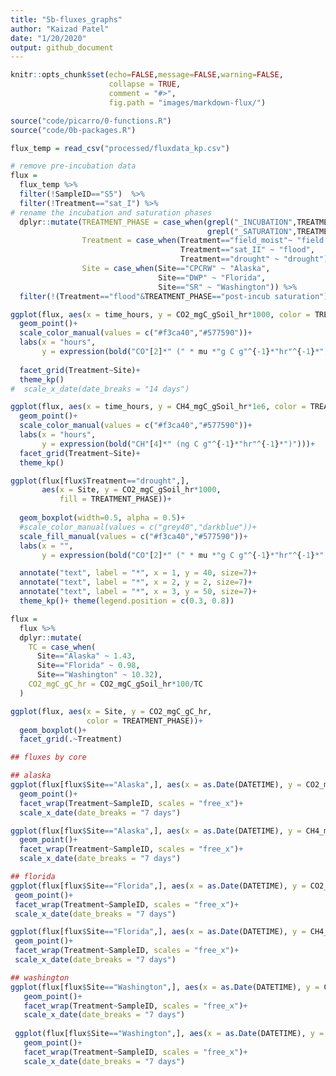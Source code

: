 ```yaml
---
title: "5b-fluxes_graphs"
author: "Kaizad Patel"
date: "1/20/2020"
output: github_document
---
```


```r
knitr::opts_chunk$set(echo=FALSE,message=FALSE,warning=FALSE,
                      collapse = TRUE,
                      comment = "#>",
                      fig.path = "images/markdown-flux/")
```

```r
source("code/picarro/0-functions.R")
source("code/0b-packages.R")

flux_temp = read_csv("processed/fluxdata_kp.csv")

```

```r
# remove pre-incubation data
flux = 
  flux_temp %>% 
  filter(!SampleID=="S5")  %>% 
  filter(!Treatment=="sat_I") %>% 
# rename the incubation and saturation phases  
  dplyr::mutate(TREATMENT_PHASE = case_when(grepl("_INCUBATION",TREATMENT_PHASE)~"incubation",
                                            grepl("_SATURATION",TREATMENT_PHASE)~"post-incub saturation"),
                Treatment = case_when(Treatment=="field_moist"~ "field moist",
                                      Treatment=="sat_II" ~ "flood",
                                      Treatment=="drought" ~ "drought"),
                Site = case_when(Site=="CPCRW" ~ "Alaska",
                                 Site=="DWP" ~ "Florida",
                                 Site=="SR" ~ "Washington")) %>% 
  filter(!(Treatment=="flood"&TREATMENT_PHASE=="post-incub saturation"))
```

```r
ggplot(flux, aes(x = time_hours, y = CO2_mgC_gSoil_hr*1000, color = TREATMENT_PHASE))+
  geom_point()+
  scale_color_manual(values = c("#f3ca40","#577590"))+
  labs(x = "hours",
       y = expression(bold("CO"[2]*" (" * mu *"g C g"^{-1}*"hr"^{-1}*")")))+
  
  facet_grid(Treatment~Site)+
  theme_kp()
#  scale_x_date(date_breaks = "14 days")

ggplot(flux, aes(x = time_hours, y = CH4_mgC_gSoil_hr*1e6, color = TREATMENT_PHASE))+
  geom_point()+
  scale_color_manual(values = c("#f3ca40","#577590"))+
  labs(x = "hours",
       y = expression(bold("CH"[4]*" (ng C g"^{-1}*"hr"^{-1}*")")))+
  facet_grid(Treatment~Site)+
  theme_kp()
```

```r
ggplot(flux[flux$Treatment=="drought",], 
       aes(x = Site, y = CO2_mgC_gSoil_hr*1000,
           fill = TREATMENT_PHASE))+
  
  geom_boxplot(width=0.5, alpha = 0.5)+
  #scale_color_manual(values = c("grey40","darkblue"))+
  scale_fill_manual(values = c("#f3ca40","#577590"))+
  labs(x = "",
       y = expression(bold("CO"[2]*" (" * mu *"g C g"^{-1}*"hr"^{-1}*")")))+

  annotate("text", label = "*", x = 1, y = 40, size=7)+
  annotate("text", label = "*", x = 2, y = 2, size=7)+
  annotate("text", label = "*", x = 3, y = 50, size=7)+
  theme_kp()+ theme(legend.position = c(0.3, 0.8))

```


```r
flux = 
  flux %>% 
  dplyr::mutate(
    TC = case_when(
      Site=="Alaska" ~ 1.43,
      Site=="Florida" ~ 0.98,
      Site=="Washington" ~ 10.32),
    CO2_mgC_gC_hr = CO2_mgC_gSoil_hr*100/TC
  ) 

ggplot(flux, aes(x = Site, y = CO2_mgC_gC_hr,
                 color = TREATMENT_PHASE))+
  geom_boxplot()+
  facet_grid(.~Treatment)
```


```r
## fluxes by core

## alaska
ggplot(flux[flux$Site=="Alaska",], aes(x = as.Date(DATETIME), y = CO2_mgC_gSoil_hr, color = TREATMENT_PHASE))+
  geom_point()+
  facet_wrap(Treatment~SampleID, scales = "free_x")+
  scale_x_date(date_breaks = "7 days")

ggplot(flux[flux$Site=="Alaska",], aes(x = as.Date(DATETIME), y = CH4_mgC_gSoil_hr*1000000, color = TREATMENT_PHASE))+
  geom_point()+
  facet_wrap(Treatment~SampleID, scales = "free_x")+
  scale_x_date(date_breaks = "7 days")

## florida
ggplot(flux[flux$Site=="Florida",], aes(x = as.Date(DATETIME), y = CO2_mgC_gSoil_hr, color = TREATMENT_PHASE))+
 geom_point()+
 facet_wrap(Treatment~SampleID, scales = "free_x")+
 scale_x_date(date_breaks = "7 days")

ggplot(flux[flux$Site=="Florida",], aes(x = as.Date(DATETIME), y = CH4_mgC_gSoil_hr*1000000, color = TREATMENT_PHASE))+
 geom_point()+
 facet_wrap(Treatment~SampleID, scales = "free_x")+
 scale_x_date(date_breaks = "7 days")

## washington
ggplot(flux[flux$Site=="Washington",], aes(x = as.Date(DATETIME), y = CO2_mgC_gSoil_hr, color = TREATMENT_PHASE))+
   geom_point()+
   facet_wrap(Treatment~SampleID, scales = "free_x")+
   scale_x_date(date_breaks = "7 days")
 
 ggplot(flux[flux$Site=="Washington",], aes(x = as.Date(DATETIME), y = CH4_mgC_gSoil_hr*1000000, color = TREATMENT_PHASE))+
   geom_point()+
   facet_wrap(Treatment~SampleID, scales = "free_x")+
   scale_x_date(date_breaks = "7 days")
```
